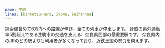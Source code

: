 ```yaml
---
name: 生駒
lines: [kintetsu-nara, ikoma, keihannna]
---
```


鋼索線含めて6方向への路線が伸び、全ての列車が停車します。
脅威の県外通勤率5割超えである生駒市の交通を支える、奈良県西部の最重要駅です。
奈良県内のJRのどの駅よりも利用者が多くなっており、近鉄王国の勢力を伺えます。
